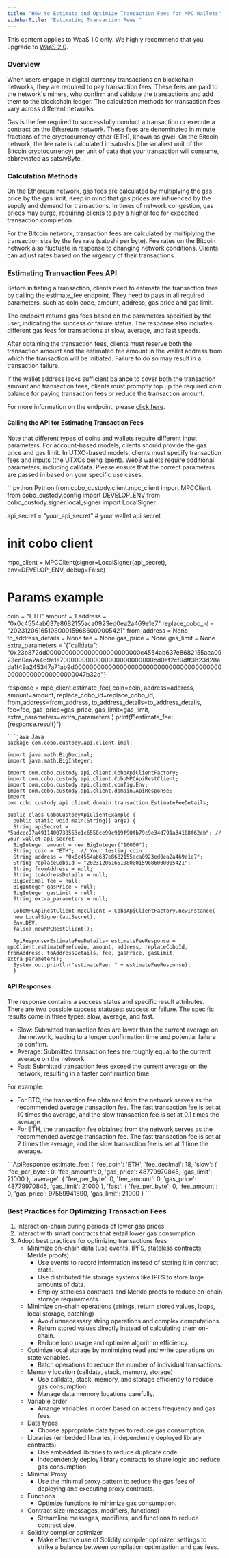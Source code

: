 ```yaml
---
title: "How to Estimate and Optimize Transaction Fees for MPC Wallets"
sidebarTitle: "Estimating Transaction Fees "
---
```

<Note>This content applies to WaaS 1.0 only. We highly recommend that you upgrade to [WaaS 2.0](/v2/guides/overview/introduction).</Note>
### Overview

When users engage in digital currency transactions on blockchain networks, they are required to pay transaction fees. These fees are paid to the network's miners, who confirm and validate the transactions and add them to the blockchain ledger. The calculation methods for transaction fees vary across different networks.

Gas is the fee required to successfully conduct a transaction or execute a contract on the Ethereum network. These fees are denominated in minute fractions of the cryptocurrency ether (ETH), known as gwei. On the Bitcoin network, the fee rate is calculated in satoshis (the smallest unit of the Bitcoin cryptocurrency) per unit of data that your transaction will consume, abbreviated as sats/vByte.

### Calculation Methods

On the Ethereum network, gas fees are calculated by multiplying the gas price by the gas limit. Keep in mind that gas prices are influenced by the supply and demand for transactions. In times of network congestion, gas prices may surge, requiring clients to pay a higher fee for expedited transaction completion.

For the Bitcoin network, transaction fees are calculated by multiplying the transaction size by the fee rate (satoshi per byte). Fee rates on the Bitcoin network also fluctuate in response to changing network conditions. Clients can adjust rates based on the urgency of their transactions.

### Estimating Transaction Fees API

Before initiating a transaction, clients need to estimate the transaction fees by calling the estimate_fee endpoint. They need to pass in all required parameters, such as coin code, amount, address, gas price and gas limit.

The endpoint returns gas fees based on the parameters specified by the user, indicating the success or failure status. The response also includes different gas fees for transactions at slow, average, and fast speeds.

After obtaining the transaction fees, clients must reserve both the transaction amount and the estimated fee amount in the wallet address from which the transaction will be initiated. Failure to do so may result in a transaction failure.

If the wallet address lacks sufficient balance to cover both the transaction amount and transaction fees, clients must promptly top up the required coin balance for paying transaction fees or reduce the transaction amount.

For more information on the endpoint, please [click here](/v1/api-references/mpc-wallet/mpc_estimate_fee).

#### Calling the API for Estimating Transaction Fees

Note that different types of coins and wallets require different input parameters. For account-based models, clients should provide the gas price and gas limit. In UTXO-based models, clients must specify transaction fees and inputs (the UTXOs being spent). Web3 wallets require additional parameters, including calldata. Please ensure that the correct parameters are passed in based on your specific use cases.

<CodeGroup>
```python Python
from cobo_custody.client.mpc_client import MPCClient
from cobo_custody.config import DEVELOP_ENV
from cobo_custody.signer.local_signer import LocalSigner

api_secret = "your_api_secret"  # your wallet api secret

# init cobo client
mpc_client = MPCClient(signer=LocalSigner(api_secret), env=DEVELOP_ENV, debug=False)

# Params example
coin = "ETH"
amount = 1
address = "0x0c4554ab637e8682155aca0923ed0ea2a469e1e7"
replace_cobo_id = "20231206165108000159686000005421"
from_address = None
to_address_details = None
fee = None
gas_price = None
gas_limit = None
extra_parameters = '{"calldata": "0x23b872dd0000000000000000000000000c4554ab637e8682155aca0923ed0ea2a469e1e7000000000000000000000000cd0ef2cf9dff3b23d28eda1f49a245347a71ab9d000000000000000000000000000000000000000000000000000000000047b32d"}'

response = mpc_client.estimate_fee(
   coin=coin,
   address=address,
   amount=amount,
   replace_cobo_id=replace_cobo_id,
   from_address=from_address,
   to_address_details=to_address_details,
   fee=fee,
   gas_price=gas_price,
   gas_limit=gas_limit,
   extra_parameters=extra_parameters
)
print(f"estimate_fee: {response.result}")

```
```java Java
package com.cobo.custody.api.client.impl;

import java.math.BigDecimal;
import java.math.BigInteger;

import com.cobo.custody.api.client.CoboApiClientFactory;
import com.cobo.custody.api.client.CoboMPCApiRestClient;
import com.cobo.custody.api.client.config.Env;
import com.cobo.custody.api.client.domain.ApiResponse;
import com.cobo.custody.api.client.domain.transaction.EstimateFeeDetails;

public class CobоCustodyApiClientExample {
  public static void main(String[] args) {
  String apiSecret = "5adcec97a4911400738553e1c6550ce99c919f90fb79c9e34d791a34188f62eb"; // your wallet api secret
  BigInteger amount = new BigInteger("10000");
  String coin = "ETH";  // Your testing coin
  String address = "0x0c4554ab637e8682155aca0923ed0ea2a469e1e7";
  String replaceCoboId = "20231206165108000159686000005421";
  String fromAddress = null;
  String toAddressDetails = null;
  BigDecimal fee = null;
  BigInteger gasPrice = null;
  BigInteger gasLimit = null;
  String extra_parameters = null;

  CoboMPCApiRestClient mpcClient = CoboApiClientFactory.newInstance(
  new LocalSigner(apiSecret),
  Env.DEV,
  false).newMPCRestClient();

  ApiResponse<EstimateFeeDetails> estimateFeeResponse = mpcClient.estimateFee(coin, amount, address, replaceCoboId, fromAddress, toAddressDetails, fee, gasPrice, gasLimit, extra_parameters);
  System.out.println("estimateFee: " + estimateFeeResponse);
  }
```
</CodeGroup>

#### API Responses

The response contains a success status and specific result attributes. There are two possible success statuses: success or failure. The specific results come in three types: slow, average, and fast.

- Slow: Submitted transaction fees are lower than the current average on the network, leading to a longer confirmation time and potential failure to confirm.
- Average: Submitted transaction fees are roughly equal to the current average on the network.
- Fast: Submitted transaction fees exceed the current average on the network, resulting in a faster confirmation time.

For example:

- For BTC, the transaction fee obtained from the network serves as the recommended average transaction fee. The fast transaction fee is set at 10 times the average, and the slow transaction fee is set at 0.1 times the average.
- For ETH, the transaction fee obtained from the network serves as the recommended average transaction fee. The fast transaction fee is set at 2 times the average, and the slow transaction fee is set at 1 time the average.

<CodeGroup>
```ApiResponse
estimate_fee: {
	'fee_coin': 'ETH',
	'fee_decimal': 18,
	'slow': {
		'fee_per_byte': 0,
		'fee_amount': 0,
		'gas_price': 48779970845,
		'gas_limit': 21000
	},
	'average': {
		'fee_per_byte': 0,
		'fee_amount': 0,
		'gas_price': 48779970845,
		'gas_limit': 21000
	},
	'fast': {
		'fee_per_byte': 0,
		'fee_amount': 0,
		'gas_price': 97559941690,
		'gas_limit': 21000
	}
```
</CodeGroup>


### Best Practices for Optimizing Transaction Fees

1. Interact on-chain during periods of lower gas prices
2. Interact with smart contracts that entail lower gas consumption.
3. Adopt best practices for optimizing transactions fees
    - Minimize on-chain data (use events, IPFS, stateless contracts, Merkle proofs)
        - Use events to record information instead of storing it in contract state.
        - Use distributed file storage systems like IPFS to store large amounts of data.
        - Employ stateless contracts and Merkle proofs to reduce on-chain storage requirements.
    - Minimize on-chain operations (strings, return stored values, loops, local storage, batching)
        - Avoid unnecessary string operations and complex computations.
        - Return stored values directly instead of calculating them on-chain.
        - Reduce loop usage and optimize algorithm efficiency.
    - Optimize local storage by minimizing read and write operations on state variables.
        - Batch operations to reduce the number of individual transactions.
    - Memory location (calldata, stack, memory, storage)
        - Use calldata, stack, memory, and storage efficiently to reduce gas consumption.
        - Manage data memory locations carefully.
    - Variable order
        - Arrange variables in order based on access frequency and gas fees.
    - Data types
        - Choose appropriate data types to reduce gas consumption.
    - Libraries (embedded libraries, independently deployed library contracts)
        - Use embedded libraries to reduce duplicate code.
        - Independently deploy library contracts to share logic and reduce gas consumption.
    - Minimal Proxy
        - Use the minimal proxy pattern to reduce the gas fees of deploying and executing proxy contracts.
    - Functions
        - Optimize functions to minimize gas consumption.
    - Contract size (messages, modifiers, functions)
        - Streamline messages, modifiers, and functions to reduce contract size.
    - Solidity compiler optimizer
        - Make effective use of Solidity compiler optimizer settings to strike a balance between compilation optimization and gas fees.
